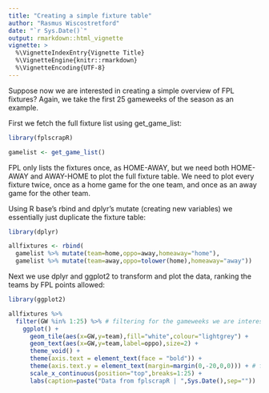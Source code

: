 ```yaml
---
title: "Creating a simple fixture table"
author: "Rasmus Wiscostretford"
date: "`r Sys.Date()`"
output: rmarkdown::html_vignette
vignette: >
  %\VignetteIndexEntry{Vignette Title}
  %\VignetteEngine{knitr::rmarkdown}
  %\VignetteEncoding{UTF-8}
---
```


Suppose now we are interested in creating a simple overview of FPL fixtures? Again, we take the first 25 gameweeks of the season as an example.

First we fetch the full fixture list using get_game_list:

```r

library(fplscrapR)

gamelist <- get_game_list()
```

FPL only lists the fixtures once, as HOME-AWAY, but we need both HOME-AWAY and AWAY-HOME to plot the full fixture table. We need to plot every fixture twice, once as a home game for the one team, and once as an away game for the other team.

Using R base's rbind and dplyr's mutate (creating new variables) we essentially just duplicate the fixture table:

```r
library(dplyr)
```

```r

allfixtures <- rbind(
  gamelist %>% mutate(team=home,oppo=away,homeaway="home"),
  gamelist %>% mutate(team=away,oppo=tolower(home),homeaway="away"))
```

Next we use dplyr and ggplot2 to transform and plot the data, ranking the teams by FPL points allowed:

```r
library(ggplot2)

allfixtures %>% 
  filter(GW %in% 1:25) %>% # filtering for the gameweeks we are interested in
    ggplot() +
      geom_tile(aes(x=GW,y=team),fill="white",colour="lightgrey") +
      geom_text(aes(x=GW,y=team,label=oppo),size=2) +
      theme_void() +
      theme(axis.text = element_text(face = "bold")) +
      theme(axis.text.y = element_text(margin=margin(0,-20,0,0))) + # fixing the margins on the tile
      scale_x_continuous(position="top",breaks=1:25) +
      labs(caption=paste("Data from fplscrapR | ",Sys.Date(),sep=""))
```
